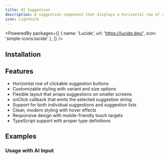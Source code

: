 ```yaml
---
title: AI Suggestion
description: A suggestion component that displays a horizontal row of clickable suggestions for user interaction.
icon: Lightbulb
---
```


<PoweredBy packages={[
  { name: 'Lucide', url: 'https://lucide.dev/', icon: 'simple-icons:lucide' },
]} />

<Preview path="ai-suggestion" />

## Installation

<Installer packageName="ai" />

## Features

- Horizontal row of clickable suggestion buttons
- Customizable styling with variant and size options
- Flexible layout that wraps suggestions on smaller screens
- onClick callback that emits the selected suggestion string
- Support for both individual suggestions and suggestion lists
- Clean, modern styling with hover effects
- Responsive design with mobile-friendly touch targets
- TypeScript support with proper type definitions

## Examples

### Usage with AI Input

<Preview path="ai-suggestion-input" />
